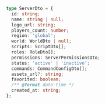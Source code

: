 ```ts
type ServerDto = {
  id: string;
  name: string | null;
  logo_url: string;
  players_count: number;
  region: 'global';
  world: WorldDto | null;
  scripts: ScriptDto[];
  roles: RoleDto[];
  permissions: ServerPermissionsDto;
  status: 'active' | 'inactive';
  commands: CommandConfigDto[];
  assets_url?: string;
  favorited: boolean;
  /** @format date-time */
  created_at: string;
};
```
